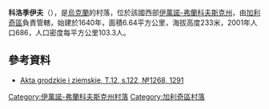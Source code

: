 {{coord|49|10|7|N|24|32|50|E|scale:30000|display=title}}

'''科洛季伊夫'''（{{lang-uk|Колодіїв}}），是[[烏克蘭|烏克蘭]]的村落，位於該國西部[[伊萬諾-弗蘭科夫斯克州|伊萬諾-弗蘭科夫斯克州]]，由[[加利奇區_(烏克蘭)|加利奇區]]負責管轄，始建於1640年，面積6.64平方公里，海拔高度233米，2001年人口686，人口密度每平方公里103.3人。

==參考資料==
*[http://polona.pl/item/665606/71/ Akta grodzkie i ziemskie, T.12, s.122, №1268, 1291] {{Wayback|url=http://polona.pl/item/665606/71/ |date=20151225100950 }}

{{DEFAULTSORT:Колодіїв}}
[[Category:伊萬諾-弗蘭科夫斯克州村落|Category:伊萬諾-弗蘭科夫斯克州村落]]
[[Category:加利奇區村落|Category:加利奇區村落]]


{{IvanoFrankivsk-geo-stub}}
